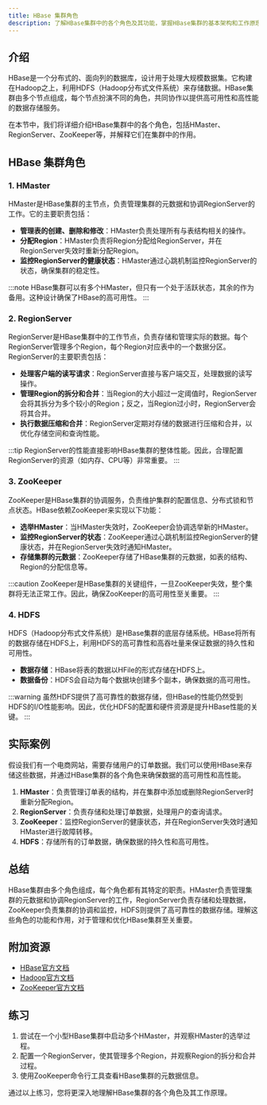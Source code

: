 ```yaml
---
title: HBase 集群角色
description: 了解HBase集群中的各个角色及其功能，掌握HBase集群的基本架构和工作原理。
---
```


## 介绍

HBase是一个分布式的、面向列的数据库，设计用于处理大规模数据集。它构建在Hadoop之上，利用HDFS（Hadoop分布式文件系统）来存储数据。HBase集群由多个节点组成，每个节点扮演不同的角色，共同协作以提供高可用性和高性能的数据存储服务。

在本节中，我们将详细介绍HBase集群中的各个角色，包括HMaster、RegionServer、ZooKeeper等，并解释它们在集群中的作用。

## HBase 集群角色

### 1. HMaster

HMaster是HBase集群的主节点，负责管理集群的元数据和协调RegionServer的工作。它的主要职责包括：

- **管理表的创建、删除和修改**：HMaster负责处理所有与表结构相关的操作。
- **分配Region**：HMaster负责将Region分配给RegionServer，并在RegionServer失效时重新分配Region。
- **监控RegionServer的健康状态**：HMaster通过心跳机制监控RegionServer的状态，确保集群的稳定性。

:::note
HBase集群可以有多个HMaster，但只有一个处于活跃状态，其余的作为备用。这种设计确保了HBase的高可用性。
:::

### 2. RegionServer

RegionServer是HBase集群中的工作节点，负责存储和管理实际的数据。每个RegionServer管理多个Region，每个Region对应表中的一个数据分区。RegionServer的主要职责包括：

- **处理客户端的读写请求**：RegionServer直接与客户端交互，处理数据的读写操作。
- **管理Region的拆分和合并**：当Region的大小超过一定阈值时，RegionServer会将其拆分为多个较小的Region；反之，当Region过小时，RegionServer会将其合并。
- **执行数据压缩和合并**：RegionServer定期对存储的数据进行压缩和合并，以优化存储空间和查询性能。

:::tip
RegionServer的性能直接影响HBase集群的整体性能。因此，合理配置RegionServer的资源（如内存、CPU等）非常重要。
:::

### 3. ZooKeeper

ZooKeeper是HBase集群的协调服务，负责维护集群的配置信息、分布式锁和节点状态。HBase依赖ZooKeeper来实现以下功能：

- **选举HMaster**：当HMaster失效时，ZooKeeper会协调选举新的HMaster。
- **监控RegionServer的状态**：ZooKeeper通过心跳机制监控RegionServer的健康状态，并在RegionServer失效时通知HMaster。
- **存储集群的元数据**：ZooKeeper存储了HBase集群的元数据，如表的结构、Region的分配信息等。

:::caution
ZooKeeper是HBase集群的关键组件，一旦ZooKeeper失效，整个集群将无法正常工作。因此，确保ZooKeeper的高可用性至关重要。
:::

### 4. HDFS

HDFS（Hadoop分布式文件系统）是HBase集群的底层存储系统。HBase将所有的数据存储在HDFS上，利用HDFS的高可靠性和高吞吐量来保证数据的持久性和可用性。

- **数据存储**：HBase将表的数据以HFile的形式存储在HDFS上。
- **数据备份**：HDFS会自动为每个数据块创建多个副本，确保数据的高可用性。

:::warning
虽然HDFS提供了高可靠性的数据存储，但HBase的性能仍然受到HDFS的I/O性能影响。因此，优化HDFS的配置和硬件资源是提升HBase性能的关键。
:::

## 实际案例

假设我们有一个电商网站，需要存储用户的订单数据。我们可以使用HBase来存储这些数据，并通过HBase集群的各个角色来确保数据的高可用性和高性能。

1. **HMaster**：负责管理订单表的结构，并在集群中添加或删除RegionServer时重新分配Region。
2. **RegionServer**：负责存储和处理订单数据，处理用户的查询请求。
3. **ZooKeeper**：监控RegionServer的健康状态，并在RegionServer失效时通知HMaster进行故障转移。
4. **HDFS**：存储所有的订单数据，确保数据的持久性和高可用性。

## 总结

HBase集群由多个角色组成，每个角色都有其特定的职责。HMaster负责管理集群的元数据和协调RegionServer的工作，RegionServer负责存储和处理数据，ZooKeeper负责集群的协调和监控，HDFS则提供了高可靠性的数据存储。理解这些角色的功能和作用，对于管理和优化HBase集群至关重要。

## 附加资源

- [HBase官方文档](https://hbase.apache.org/)
- [Hadoop官方文档](https://hadoop.apache.org/)
- [ZooKeeper官方文档](https://zookeeper.apache.org/)

## 练习

1. 尝试在一个小型HBase集群中启动多个HMaster，并观察HMaster的选举过程。
2. 配置一个RegionServer，使其管理多个Region，并观察Region的拆分和合并过程。
3. 使用ZooKeeper命令行工具查看HBase集群的元数据信息。

通过以上练习，您将更深入地理解HBase集群的各个角色及其工作原理。